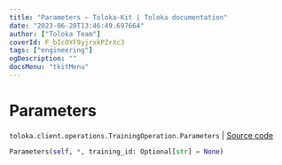 ```yaml
---
title: "Parameters — Toloka-Kit | Toloka documentation"
date: "2023-06-20T13:46:49.697664"
author: ["Toloka Team"]
coverId: F_bIcOYF9yjrxkPZrXc3
tags: ["engineering"]
ogDescription: ""
docsMenu: "tkitMenu"
---
```


# Parameters

`toloka.client.operations.TrainingOperation.Parameters` | [Source code](https://github.com/Toloka/toloka-kit/blob/v1.2.0/src/client/operations.py#L199)

```python
Parameters(self, *, training_id: Optional[str] = None)
```